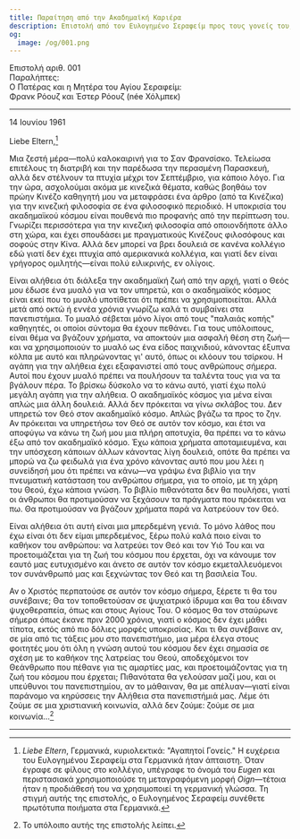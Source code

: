 ```yaml
---
title: Παραίτηση από την Ακαδημαϊκή Καριέρα
description: Επιστολή από τον Ευλογημένο Σεραφείμ προς τους γονείς του, Φρανκ Ρόουζ και Έστερ Ρόουζ.
og:
  image: /og/001.png
---
```


<div style={{textAlign:'right', fontFamily:'monospace'}}>Επιστολή αριθ. 001</div>
<div style={{textAlign:'left', fontFamily:'monospace'}}>Παραλήπτες:<br />Ο Πατέρας και η Μητέρα του Αγίου Σεραφείμ:<br />Φρανκ Ρόουζ και Έστερ Ρόουζ (née Χόλμπεκ)</div>

---

14 Ιουνίου 1961

Liebe Eltern,[^1]

Μια ζεστή μέρα—πολύ καλοκαιρινή για το Σαν Φρανσίσκο. Τελείωσα επιτέλους τη διατριβή και την παρέδωσα την περασμένη Παρασκευή, αλλά δεν στέλνουν τα πτυχία μέχρι τον Σεπτέμβριο, για κάποιο λόγο. Για την ώρα, ασχολούμαι ακόμα με κινεζικά θέματα, καθώς βοηθάω τον πρώην Κινέζο καθηγητή μου να μεταφράσει ένα άρθρο (από τα Κινέζικα) για την κινεζική φιλοσοφία σε ένα φιλοσοφικό περιοδικό. Η υποκρισία του ακαδημαϊκού κόσμου είναι πουθενά πιο προφανής από την περίπτωση του. Γνωρίζει περισσότερα για την κινεζική φιλοσοφία από οποιονδήποτε άλλο στη χώρα, και έχει σπουδάσει με πραγματικούς Κινέζους φιλοσόφους και σοφούς στην Κίνα. Αλλά δεν μπορεί να βρει δουλειά σε κανένα κολλέγιο εδώ γιατί δεν έχει πτυχία από αμερικανικά κολλέγια, και γιατί δεν είναι γρήγορος ομιλητής—είναι πολύ ειλικρινής, εν ολίγοις.

Είναι αλήθεια ότι διάλεξα την ακαδημαϊκή ζωή από την αρχή, γιατί ο Θεός μου έδωσε ένα μυαλό για να τον υπηρετώ, και ο ακαδημαϊκός κόσμος είναι εκεί που το μυαλό υποτίθεται ότι πρέπει να χρησιμοποιείται. Αλλά μετά από οκτώ ή εννέα χρόνια γνωρίζω καλά τι συμβαίνει στα πανεπιστήμια. Το μυαλό σέβεται μόνο λίγοι από τους "παλαιάς κοπής" καθηγητές, οι οποίοι σύντομα θα έχουν πεθάνει. Για τους υπόλοιπους, είναι θέμα να βγάζουν χρήματα, να αποκτούν μια ασφαλή θέση στη ζωή—και να χρησιμοποιούν το μυαλό ως ένα είδος παιχνιδιού, κάνοντας έξυπνα κόλπα με αυτό και πληρώνοντας γι' αυτό, όπως οι κλόουν του τσίρκου. Η αγάπη για την αλήθεια έχει εξαφανιστεί από τους ανθρώπους σήμερα. Αυτοί που έχουν μυαλό πρέπει να πουλήσουν τα ταλέντα τους για να τα βγάλουν πέρα. Το βρίσκω δύσκολο να το κάνω αυτό, γιατί έχω πολύ μεγάλη αγάπη για την αλήθεια. Ο ακαδημαϊκός κόσμος για μένα είναι απλώς μια άλλη δουλειά. Αλλά δεν πρόκειται να γίνω σκλάβος του. Δεν υπηρετώ τον Θεό στον ακαδημαϊκό κόσμο. Απλώς βγάζω τα προς το ζην. Αν πρόκειται να υπηρετήσω τον Θεό σε αυτόν τον κόσμο, και έτσι να αποφύγω να κάνω τη ζωή μου μια πλήρη αποτυχία, θα πρέπει να το κάνω έξω από τον ακαδημαϊκό κόσμο. Έχω κάποια χρήματα αποταμιευμένα, και την υπόσχεση κάποιων άλλων κάνοντας λίγη δουλειά, οπότε θα πρέπει να μπορώ να ζω φειδωλά για ένα χρόνο κάνοντας αυτό που μου λέει η συνείδησή μου ότι πρέπει να κάνω—να γράψω ένα βιβλίο για την πνευματική κατάσταση του ανθρώπου σήμερα, για το οποίο, με τη χάρη του Θεού, έχω κάποια γνώση. Το βιβλίο πιθανότατα δεν θα πουλήσει, γιατί οι άνθρωποι θα προτιμούσαν να ξεχάσουν τα πράγματα που πρόκειται να πω. Θα προτιμούσαν να βγάζουν χρήματα παρά να λατρεύουν τον Θεό.

Είναι αλήθεια ότι αυτή είναι μια μπερδεμένη γενιά. Το μόνο λάθος που έχω είναι ότι δεν είμαι μπερδεμένος, ξέρω πολύ καλά ποιο είναι το καθήκον του ανθρώπου: να λατρεύει τον Θεό και τον Υιό Του και να προετοιμάζεται για τη ζωή του κόσμου που έρχεται, όχι να κάνουμε τον εαυτό μας ευτυχισμένο και άνετο σε αυτόν τον κόσμο εκμεταλλευόμενοι τον συνάνθρωπό μας και ξεχνώντας τον Θεό και τη βασιλεία Του.

Αν ο Χριστός περπατούσε σε αυτόν τον κόσμο σήμερα, ξέρετε τι θα του συνέβαινε; Θα τον τοποθετούσαν σε ψυχιατρικό ίδρυμα και θα του έδιναν ψυχοθεραπεία, όπως και στους Αγίους Του. Ο κόσμος θα τον σταύρωνε σήμερα όπως έκανε πριν 2000 χρόνια, γιατί ο κόσμος δεν έχει μάθει τίποτα, εκτός από πιο δόλιες μορφές υποκρισίας. Και τι θα συνέβαινε αν, σε μία από τις τάξεις μου στο πανεπιστήμιο, μια μέρα έλεγα στους φοιτητές μου ότι όλη η γνώση αυτού του κόσμου δεν έχει σημασία σε σχέση με το καθήκον της λατρείας του Θεού, αποδεχόμενοι τον Θεάνθρωπο που πέθανε για τις αμαρτίες μας, και προετοιμάζοντας για τη ζωή του κόσμου που έρχεται; Πιθανότατα θα γελούσαν μαζί μου, και οι υπεύθυνοι του πανεπιστημίου, αν το μάθαιναν, θα με απέλυαν—γιατί είναι παράνομο να κηρύσσεις την Αλήθεια στα πανεπιστήμιά μας. Λέμε ότι ζούμε σε μια χριστιανική κοινωνία, αλλά δεν ζούμε: ζούμε σε μια κοινωνία...[^2]

---

[^1]: *Liebe Eltern*, Γερμανικά, κυριολεκτικά: "Αγαπητοί Γονείς." Η ευχέρεια του Ευλογημένου Σεραφείμ στα Γερμανικά ήταν άπταιστη. Όταν έγραφε σε φίλους στο κολλέγιο, υπέγραφε το όνομά του *Eugen* και περιστασιακά χρησιμοποιούσε τη μεταγραφόμενη μορφή *Oign*—τέτοια ήταν η προδιάθεσή του να χρησιμοποιεί τη γερμανική γλώσσα. Τη στιγμή αυτής της επιστολής, ο Ευλογημένος Σεραφείμ συνέθετε πρωτότυπα ποιήματα στα Γερμανικά.

[^2]: Το υπόλοιπο αυτής της επιστολής λείπει.